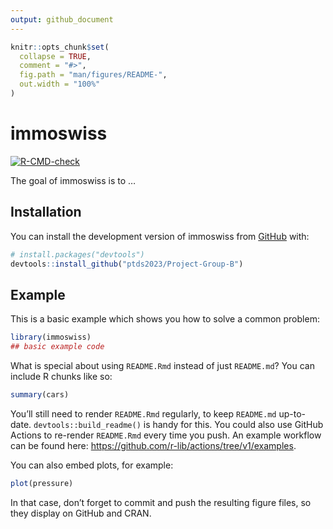 ```yaml
---
output: github_document
---
```


<!-- README.md is generated from README.Rmd. Please edit that file -->

```r
knitr::opts_chunk$set(
  collapse = TRUE,
  comment = "#>",
  fig.path = "man/figures/README-",
  out.width = "100%"
)
```

# immoswiss

<!-- badges: start -->
[![R-CMD-check](https://github.com/ptds2023/Project-Group-B/actions/workflows/R-CMD-check.yaml/badge.svg)](https://github.com/ptds2023/Project-Group-B/actions/workflows/R-CMD-check.yaml)
<!-- badges: end -->

The goal of immoswiss is to ...

## Installation

You can install the development version of immoswiss from [GitHub](https://github.com/) with:

``` r
# install.packages("devtools")
devtools::install_github("ptds2023/Project-Group-B")
```

## Example

This is a basic example which shows you how to solve a common problem:

```r
library(immoswiss)
## basic example code
```

What is special about using `README.Rmd` instead of just `README.md`? You can include R chunks like so:

```r
summary(cars)
```

You'll still need to render `README.Rmd` regularly, to keep `README.md` up-to-date. `devtools::build_readme()` is handy for this. You could also use GitHub Actions to re-render `README.Rmd` every time you push. An example workflow can be found here: <https://github.com/r-lib/actions/tree/v1/examples>.

You can also embed plots, for example:

```r
plot(pressure)
```

In that case, don't forget to commit and push the resulting figure files, so they display on GitHub and CRAN.
